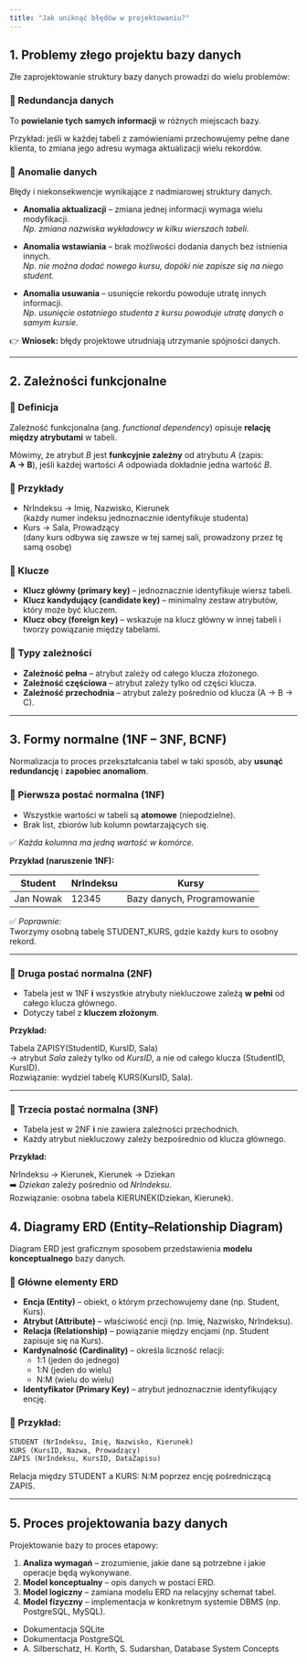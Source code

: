 ```yaml
---
title: "Jak uniknąć błędów w projektowaniu?"
---
```


## 1. Problemy złego projektu bazy danych

Złe zaprojektowanie struktury bazy danych prowadzi do wielu problemów:

### 🔹 Redundancja danych

To **powielanie tych samych informacji** w różnych miejscach bazy. 

Przykład: jeśli w każdej tabeli z zamówieniami przechowujemy pełne dane klienta, to zmiana jego adresu wymaga aktualizacji wielu rekordów.

### 🔹 Anomalie danych

Błędy i niekonsekwencje wynikające z nadmiarowej struktury danych.

- **Anomalia aktualizacji** – zmiana jednej informacji wymaga wielu modyfikacji.  
  *Np. zmiana nazwiska wykładowcy w kilku wierszach tabeli.*

- **Anomalia wstawiania** – brak możliwości dodania danych bez istnienia innych.  
  *Np. nie można dodać nowego kursu, dopóki nie zapisze się na niego student.*

- **Anomalia usuwania** – usunięcie rekordu powoduje utratę innych informacji.  
  *Np. usunięcie ostatniego studenta z kursu powoduje utratę danych o samym kursie.*

👉 **Wniosek:** błędy projektowe utrudniają utrzymanie spójności danych.

---

## 2. Zależności funkcjonalne

### 🔹 Definicja

Zależność funkcjonalna (ang. *functional dependency*) opisuje **relację między atrybutami** w tabeli.

Mówimy, że atrybut *B* jest **funkcyjnie zależny** od atrybutu *A* (zapis:  
**A → B**), jeśli każdej wartości *A* odpowiada dokładnie jedna wartość *B*.

### 🔹 Przykłady
- NrIndeksu → Imię, Nazwisko, Kierunek  
  (każdy numer indeksu jednoznacznie identyfikuje studenta)
- Kurs → Sala, Prowadzący  
  (dany kurs odbywa się zawsze w tej samej sali, prowadzony przez tę samą osobę)

### 🔹 Klucze
- **Klucz główny (primary key)** – jednoznacznie identyfikuje wiersz tabeli.  
- **Klucz kandydujący (candidate key)** – minimalny zestaw atrybutów, który może być kluczem.  
- **Klucz obcy (foreign key)** – wskazuje na klucz główny w innej tabeli i tworzy powiązanie między tabelami.

### 🔹 Typy zależności
- **Zależność pełna** – atrybut zależy od całego klucza złożonego.  
- **Zależność częściowa** – atrybut zależy tylko od części klucza.  
- **Zależność przechodnia** – atrybut zależy pośrednio od klucza (A → B → C).

---

## 3. Formy normalne (1NF – 3NF, BCNF)

Normalizacja to proces przekształcania tabel w taki sposób, aby **usunąć redundancję** i **zapobiec anomaliom**.

### 🧩 Pierwsza postać normalna (1NF)

- Wszystkie wartości w tabeli są **atomowe** (niepodzielne).  
- Brak list, zbiorów lub kolumn powtarzających się.  
  
✅ *Każda kolumna ma jedną wartość w komórce.*

**Przykład (naruszenie 1NF):**

| Student | NrIndeksu | Kursy |
|----------|------------|--------|
| Jan Nowak | 12345 | Bazy danych, Programowanie |

✅ *Poprawnie:*  
Tworzymy osobną tabelę STUDENT_KURS, gdzie każdy kurs to osobny rekord.

---

### 🧩 Druga postać normalna (2NF)

- Tabela jest w 1NF **i** wszystkie atrybuty niekluczowe zależą **w pełni** od całego klucza głównego.  
- Dotyczy tabel z **kluczem złożonym**.

**Przykład:**

Tabela ZAPISY(StudentID, KursID, Sala)  
→ atrybut *Sala* zależy tylko od *KursID*, a nie od całego klucza (StudentID, KursID).  
Rozwiązanie: wydziel tabelę KURS(KursID, Sala).

---

### 🧩 Trzecia postać normalna (3NF)

- Tabela jest w 2NF **i** nie zawiera zależności przechodnich.  
- Każdy atrybut niekluczowy zależy bezpośrednio od klucza głównego.

**Przykład:**

NrIndeksu → Kierunek, Kierunek → Dziekan  
➡️ *Dziekan* zależy pośrednio od *NrIndeksu*.  
Rozwiązanie: osobna tabela KIERUNEK(Dziekan, Kierunek).


## 4. Diagramy ERD (Entity–Relationship Diagram)

Diagram ERD jest graficznym sposobem przedstawienia **modelu konceptualnego** bazy danych.

### 🔹 Główne elementy ERD

- **Encja (Entity)** – obiekt, o którym przechowujemy dane (np. Student, Kurs).  
- **Atrybut (Attribute)** – właściwość encji (np. Imię, Nazwisko, NrIndeksu).  
- **Relacja (Relationship)** – powiązanie między encjami (np. Student zapisuje się na Kurs).  
- **Kardynalność (Cardinality)** – określa liczność relacji:  
  - 1:1 (jeden do jednego)  
  - 1:N (jeden do wielu)  
  - N:M (wielu do wielu)  
- **Identyfikator (Primary Key)** – atrybut jednoznacznie identyfikujący encję.

### 🔹 Przykład:

```sql
STUDENT (NrIndeksu, Imię, Nazwisko, Kierunek)
KURS (KursID, Nazwa, Prowadzący)
ZAPIS (NrIndeksu, KursID, DataZapisu)

```

Relacja między STUDENT a KURS: N:M poprzez encję pośredniczącą ZAPIS.

---

## 5. Proces projektowania bazy danych

Projektowanie bazy to proces etapowy:

1. **Analiza wymagań** – zrozumienie, jakie dane są potrzebne i jakie operacje będą wykonywane.  
2. **Model konceptualny** – opis danych w postaci ERD.  
3. **Model logiczny** – zamiana modelu ERD na relacyjny schemat tabel.  
4. **Model fizyczny** – implementacja w konkretnym systemie DBMS (np. PostgreSQL, MySQL).



- Dokumentacja SQLite
- Dokumentacja PostgreSQL
- A. Silberschatz, H. Korth, S. Sudarshan, Database System Concepts